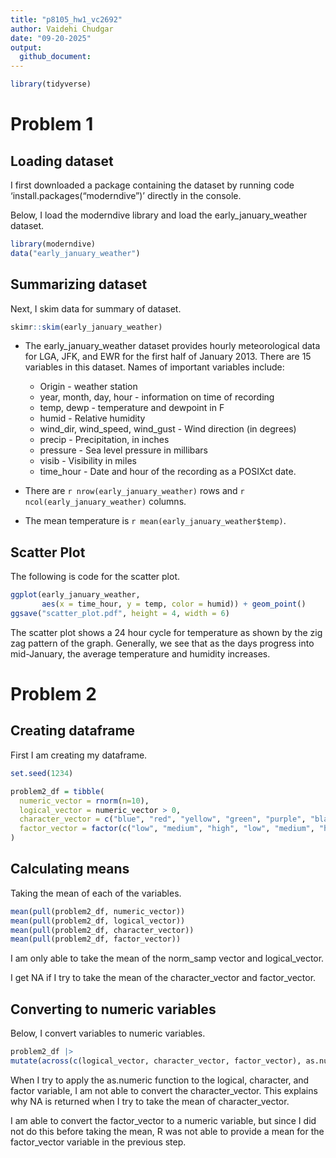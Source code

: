 ```yaml
---
title: "p8105_hw1_vc2692"
author: Vaidehi Chudgar
date: "09-20-2025"
output: 
  github_document:
---
```


```r
library(tidyverse)

```

# Problem 1

## Loading dataset

I first downloaded a package containing the dataset by running code 'install.packages("moderndive")' directly in the console.

Below, I load the moderndive library and load the early_january_weather dataset.

```r
library(moderndive)
data("early_january_weather")
```

## Summarizing dataset

Next, I skim data for summary of dataset.

```r
skimr::skim(early_january_weather)
```

* The early_january_weather dataset provides hourly meteorological data for LGA, JFK, and EWR for the first half of January 2013. There are 15 variables in this dataset. Names of important variables include:
    * Origin - weather station
    * year, month, day, hour - information on time of recording
    * temp, dewp - temperature and dewpoint in F
    * humid - Relative humidity
    * wind_dir, wind_speed, wind_gust - Wind direction (in degrees)
    * precip - Precipitation, in inches 
    * pressure - Sea level pressure in millibars
    * visib - Visibility in miles
    * time_hour - Date and hour of the recording as a POSIXct date.
    
* There are `r nrow(early_january_weather)` rows and `r ncol(early_january_weather)` columns.

* The mean temperature is `r mean(early_january_weather$temp)`.

## Scatter Plot

The following is code for the scatter plot.


```r
ggplot(early_january_weather, 
       aes(x = time_hour, y = temp, color = humid)) + geom_point()
ggsave("scatter_plot.pdf", height = 4, width = 6)
```

The scatter plot shows a 24 hour cycle for temperature as shown by the zig zag pattern of the graph. Generally, we see that as the days progress into mid-January, the average temperature  and humidity increases. 


# Problem 2

## Creating dataframe

First I am creating my dataframe.

```r
set.seed(1234)

problem2_df = tibble(
  numeric_vector = rnorm(n=10),
  logical_vector = numeric_vector > 0,
  character_vector = c("blue", "red", "yellow", "green", "purple", "black", "gray", "beige", "indigo", "violet"),
  factor_vector = factor(c("low", "medium", "high", "low", "medium", "high","low", "medium", "high", "low"))
)
```

## Calculating means

Taking the mean of each of the variables.

```r
mean(pull(problem2_df, numeric_vector))
mean(pull(problem2_df, logical_vector))
mean(pull(problem2_df, character_vector))
mean(pull(problem2_df, factor_vector))

```

I am only able to take the mean of the norm_samp vector and logical_vector.

I get NA if I try to take the mean of the character_vector and factor_vector.


## Converting to numeric variables

Below, I convert variables to numeric variables.

```r

problem2_df |> 
mutate(across(c(logical_vector, character_vector, factor_vector), as.numeric))

```

When I try to apply the as.numeric function to the logical, character, and factor variable, I am not able to convert the character_vector. This explains why NA is returned when I try to take the mean of character_vector. 

I am able to convert the factor_vector to a numeric variable, but since I did not do this before taking the mean, R was not able to provide a mean for the factor_vector variable in the previous step.








